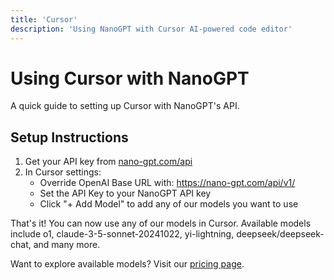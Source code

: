 ```yaml
---
title: 'Cursor'
description: 'Using NanoGPT with Cursor AI-powered code editor'
---
```


# Using Cursor with NanoGPT

A quick guide to setting up Cursor with NanoGPT's API.

## Setup Instructions

1. Get your API key from [nano-gpt.com/api](https://nano-gpt.com/api)
2. In Cursor settings:
   - Override OpenAI Base URL with: https://nano-gpt.com/api/v1/
   - Set the API Key to your NanoGPT API key
   - Click "+ Add Model" to add any of our models you want to use

That's it! You can now use any of our models in Cursor. Available models include o1, claude-3-5-sonnet-20241022, yi-lightning, deepseek/deepseek-chat, and many more.

Want to explore available models? Visit our [pricing page](https://nano-gpt.com/pricing).
